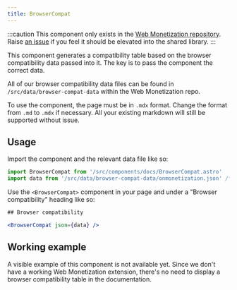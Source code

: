 ```yaml
---
title: BrowserCompat
---
```


:::caution
This component only exists in the [Web Monetization repository](https://github.com/WICG/webmonetization/tree/main/src/components/docs). Raise [an issue](https://github.com/interledger/docs-design-system/issues/new?assignees=&labels=enhancement&projects=&template=feature_request.yml&title=%5BFEATURE%5D+%3Ctitle%3E) if you feel it should be elevated into the shared library.
:::

This component generates a compatibility table based on the browser compatibility data passed into it. The key is to pass the component the correct data.

All of our browser compatibility data files can be found in `/src/data/browser-compat-data` within the Web Monetization repo.

To use the component, the page must be in `.mdx` format. Change the format from `.md` to `.mdx` if necessary. All your existing markdown will still be supported without issue.

## Usage

Import the component and the relevant data file like so:

```jsx
import BrowserCompat from '/src/components/docs/BrowserCompat.astro'
import data from '/src/data/browser-compat-data/onmonetization.json' /* this is the key */
```

Use the `<BrowserCompat>` component in your page and under a "Browser compatibility" heading like so:

```jsx
## Browser compatibility

<BrowserCompat json={data} />
```

## Working example

A visible example of this component is not available yet. Since we don't have a working Web Monetization extension, there's no need to display a browser compatibility table in the documentation.
